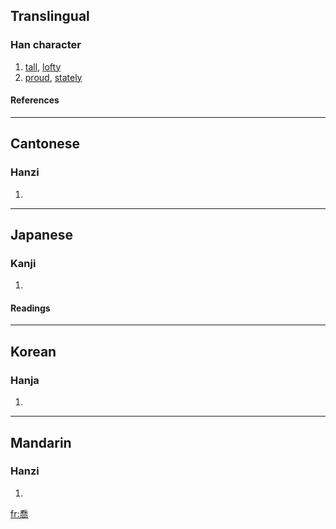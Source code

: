 {{see|乔}}

==Translingual==
===Han character===
{{Han char|rn=30|rad=口|as=09|sn=12|four=2022<sub>7</sub>|canj=竹大口月口 (HKRBR)}}
# [[tall]], [[lofty]]
# [[proud]], [[stately]]
====References====
{{Han ref|kx=0200.220|dkj=03990|dj=0422.060|hdz=10656.120|uh=55AC|ud=21932|bh=B3EC|bd=46060}}
----
==Cantonese==
===Hanzi===
{{yue-hanzi|jyut=|y=kiu4}}
# {{defn|Cantonese}}
----
==Japanese==
===Kanji===
{{ja-kanji|grade=|rs=口09}}
# {{defn|Japanese}} 
====Readings====
{{ja-readings|on=[[きょう]] (kyō), [[ぎょう]] (gyō)|kun=[[たかい]] (takai)}}
----
==Korean==
===Hanja===
{{ko-hanja|hangeul=교|rv=gyo|mr=kyo}}
# {{defn|Korean}}
----
==Mandarin==
===Hanzi===
{{cmn-hanzi|sim=乔|pin=[[chán]] (chan2), [[qiáo]] (qiao2), [[shàn]] (shan4)|wg=ch'an<sup>2</sup>, ch'iao<sup>2</sup>, shan<sup>4</sup>}}
# {{defn|Mandarin}}

[[fr:喬]]